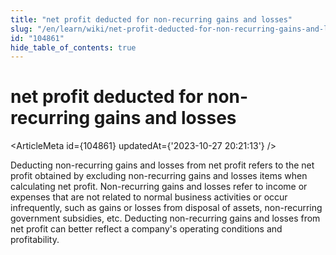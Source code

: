 ```yaml
---
title: "net profit deducted for non-recurring gains and losses"
slug: "/en/learn/wiki/net-profit-deducted-for-non-recurring-gains-and-losses-104861"
id: "104861"
hide_table_of_contents: true
---
```



# net profit deducted for non-recurring gains and losses

<ArticleMeta id={104861} updatedAt={'2023-10-27 20:21:13'} />
<div className='border-solid border-b border-t-0 my-4 border-[var(--ifm-color-gray-300)]' />

Deducting non-recurring gains and losses from net profit refers to the net profit obtained by excluding non-recurring gains and losses items when calculating net profit. Non-recurring gains and losses refer to income or expenses that are not related to normal business activities or occur infrequently, such as gains or losses from disposal of assets, non-recurring government subsidies, etc. Deducting non-recurring gains and losses from net profit can better reflect a company's operating conditions and profitability.
